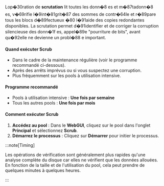 Lop�30ration de **scrutation** lit toutes les donn�8es et m�87tadonn�8es, v�69rifie l�9int�81grit�87 des sommes de contr�64le et r�89pare tous les blocs d�89fectueux �80 l�91aide des copies redondantes disponibles. La scrutation permet d�91identifier et de corriger la corruption silencieuse des donn�1fes, appel�89e "pourriture de bits", avant qu�92elle ne devienne un probl�88e important.

<h4>Quand exécuter Scrub</h4>

- Dans le cadre de la maintenance régulière (voir le programme recommandé ci-dessous).
- Après des arrêts imprévus ou si vous suspectez une corruption.
- Plus fréquemment sur les pools à utilisation intensive.

<h4>Programme recommandé</h4>

- Pools à utilisation intensive : **Une fois par semaine**
- Tous les autres pools : **Une fois par mois**

<h4>Comment exécuter Scrub</h4>

1. **Accédez au pool** : Dans le **WebGUI**, cliquez sur le pool dans l'onglet **Principal** et sélectionnez **Scrub**.
2. **Démarrez le processus** : Cliquez sur **Démarrer** pour initier le processus.

:::note\[Timing]

Les opérations de vérification sont généralement plus rapides qu'une analyse complète du disque car elles ne vérifient que les données allouées. En fonction de la taille et de l'utilisation du pool, cela peut prendre de quelques minutes à quelques heures.

:::
